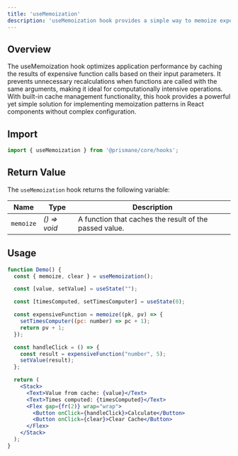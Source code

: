 ---
title: 'useMemoization'
description: 'useMemoization hook provides a simple way to memoize expensive calculations.'
---

## Overview
The useMemoization hook optimizes application performance by caching the results of expensive function calls based on their input parameters. It prevents unnecessary recalculations when functions are called with the same arguments, making it ideal for computationally intensive operations. With built-in cache management functionality, this hook provides a powerful yet simple solution for implementing memoization patterns in React components without complex configuration.

## Import

```js
import { useMemoization } from '@prismane/core/hooks';
```

## Return Value

The `useMemoization` hook returns the following variable:

| Name      | Type         | Description                                            |
| --------- | ------------ | ------------------------------------------------------ |
| `memoize` | _() => void_ | A function that caches the result of the passed value. |

## Usage

```jsx preview
function Demo() {
  const { memoize, clear } = useMemoization();

  const [value, setValue] = useState("");

  const [timesComputed, setTimesComputer] = useState(0);

  const expensiveFunction = memoize((pk, pv) => {
    setTimesComputer((pc: number) => pc + 1);
    return pv + 1;
  });

  const handleClick = () => {
    const result = expensiveFunction("number", 5);
    setValue(result);
  };

  return (
    <Stack>
      <Text>Value from cache: {value}</Text>
      <Text>Times computed: {timesComputed}</Text>
      <Flex gap={fr(2)} wrap="wrap">
        <Button onClick={handleClick}>Calculate</Button>
        <Button onClick={clear}>Clear Cache</Button>
      </Flex>
    </Stack>
  );
}
```
